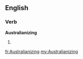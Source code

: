 ==English==

===Verb===
'''Australianizing'''

# {{present participle of|[[Australianize]]}}

[[fr:Australianizing]]
[[my:Australianizing]]